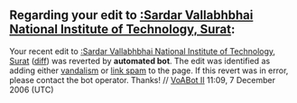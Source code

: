 <article id="8312711" title=User talk:Vidy7>
	<talkpage id="8312711" title="User talk:Vidy7">
==Regarding your edit to [[:Sardar Vallabhbhai National Institute of Technology, Surat]]:==
Your recent edit to [[:Sardar Vallabhbhai National Institute of Technology, Surat]] ([http://en.wikipedia.org/w/index.php?title=Sardar_Vallabhbhai_National_Institute_of_Technology%2C_Surat&amp;diff=prev&amp;oldid=92675436 diff]) was reverted by '''automated bot'''. The edit was identified as adding either [[WP:VAND|vandalism]] or [[WP:SPAM|link spam]] to the page. If this revert was in error, please contact the bot operator. Thanks! // [[User:VoABot II|VoABot II]] 11:09, 7 December 2006 (UTC)
	</talkpage>
</article>